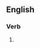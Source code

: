 ==English==

===Verb===
{{head|en|verb form}}

# {{lb|en|British}} {{present participle of|en|parallel|nocat=1}}